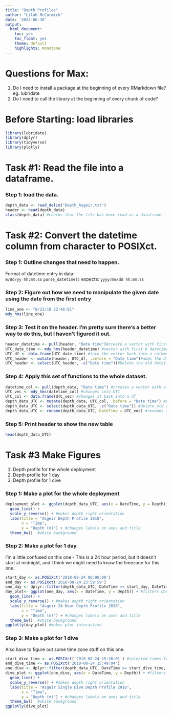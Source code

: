 ```yaml
---
title: "Depth Profiles"
author: "Lilah McCormick"
date: '2022-06-30'
output: 
  html_document:
    toc: yes
    toc_float: yes 
    theme: default 
    highlights: monotone
---
```

# Questions for Max:
1. Do I need to install a package at the beginning of every RMarkdown file? eg. lubridate  
1. Do I need to call the library at the beginning of every chunk of code? 


# Before Starting: load libraries
```r
library(lubridate)
library(dplyr)
library(tidyverse)
library(plotly)
```


# Task #1: Read the file into a dataframe.   
### Step 1: load the data.
```r
depth_data <- read_delim("Depth_Asgeir.txt")
header <- head(depth_data)
class(depth_data) #checks that the file has been read as a dataframe.
```
    
# Task #2: Convert the datetime column from character to POSIXct.   
### Step 1: Outline changes that need to happen.    
Format of datetime entry in data:    
`m/dd/yy hh:mm:ss`
`parse_datetime()` expects: 
`yyyy/mm/dd hh:mm:ss`

### Step 2: Figure out how we need to manipulate the given date using the date from the first entry  
```r
line_one <- "8/23/18 22:46:01"
mdy_hms(line_one)
```

### Step 3: Test it on the header. I'm pretty sure there's a better way to do this, but I haven't figured it out. 
```r
header_datetime <- pull(header, "Date time")#create a vector with first 6 datetimes
UTC_date_time <- mdy_hms(header_datetime) #vector with first 6 datetimes in UTC
UTC_df <- data.frame(UTC_date_time) #turn the vector back into a column 
UTC_header <- mutate(header, UTC_df, .before = "Date time")#adds the UTC date time column into the header df before the old datetime column 
UTC_header <- select(UTC_header, -c("Date time"))#Delete the old datetime column 
```

### Step 4: Apply this set of functions to the whole dataset. 
```r
datetime_col <- pull(depth_data, "Date time") #creates a vector with all datetimes
UTC_vec <- mdy_hms(datetime_col) #changes into UTC
UTC_col <- data.frame(UTC_vec) #changes it back into a df 
depth_data_UTC <- mutate(depth_data, UTC_col, .before = "Date time") #Adds UTC datetime column in before old date time column 
depth_data_UTC <- select(depth_data_UTC, -c("Date time")) #delete old datetime column
depth_data_UTC <- rename(depth_data_UTC, DateTime = UTC_vec) #renames the datetime column 
```

### Step 5: Print header to show the new table
```r
head(depth_data_UTC)
```

# Task #3 Make Figures
1. Depth profile for the whole deployment
1. Depth profile for 1 day 
1. Depth profile for 1 dive 

### Step 1: Make a plot for the whole deployment   
```r
deployment_plot <- ggplot(depth_data_UTC, aes(x = DateTime, y = Depth)) + 
  geom_line() +
  scale_y_reverse() + #makes depth right orientation 
  labs(title = "Asgeir Depth Profile 2018",
       x = "Time",
       y = "Depth (m)") + #changes labels on axes and title 
  theme_bw()  #white background 
```

### Step 2: Make a plot for 1 day  

I'm a little confused on this one - This is a 24 hour period, but it doesn't start at midnight, and I think we might need to know the timezone for this one.
```r
start_day <- as.POSIXct('2018-08-24 00:00:00')
end_day <- as.POSIXct('2018-08-24 23:59:59')
one_day <- dplyr::filter(depth_data_UTC, DateTime >= start_day, DateTime <= end_day)
day_plot<- ggplot(one_day, aes(x = DateTime, y = Depth)) + #filters datetime to 24 hour period
  geom_line() +
  scale_y_reverse() + #makes depth right orientation 
  labs(title = "Asgeir 24 Hour Depth Profile 2018",
       x = "Time",
       y = "Depth (m)") + #changes labels on axes and title 
  theme_bw()  #white background 
ggplotly(day_plot) #makes plot interactive 
```

### Step 3: Make a plot for 1 dive
Also have to figure out some time zone stuff on this one. 
```r
start_dive_time <- as.POSIXct('2018-08-24 15:26:01') #selected times from interactive day plot 
end_dive_time <- as.POSIXct('2018-08-24 15:49:04')
one_dive <- dplyr::filter(depth_data_UTC, DateTime >= start_dive_time, DateTime <= end_dive_time)
dive_plot <- ggplot(one_dive, aes(x = DateTime, y = Depth)) + #filters datetime to 24 hour period
  geom_line() +
  scale_y_reverse() + #makes depth right orientation 
  labs(title = "Asgeir Single Dive Depth Profile 2018",
       x = "Time",
       y = "Depth (m)") + #changes labels on axes and title 
  theme_bw()  #white background 
ggplotly(dive_plot)
```



